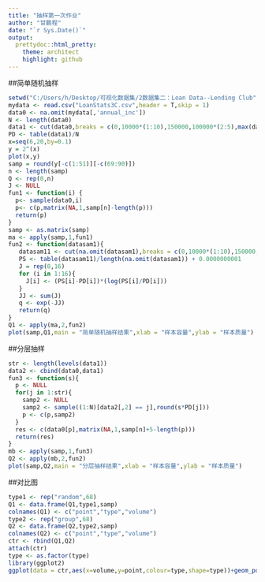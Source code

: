 ```yaml
---
title: "抽样第一次作业"
author: "甘鹏程"
date: "`r Sys.Date()`"
output:
  prettydoc::html_pretty:
    theme: architect
    highlight: github
---
```


##简单随机抽样
```r
setwd("C:/Users/h/Desktop/可视化数据集/2数据集二：Loan Data--Lending Club")
mydata <- read.csv("LoanStats3C.csv",header = T,skip = 1)
data0 <- na.omit(mydata[,'annual_inc'])
N <- length(data0)
data1 <- cut(data0,breaks = c(0,10000*(1:10),150000,100000*(2:5),max(data0)))
PD <- table(data1)/N
x=seq(6,20,by=0.1)
y = 2^(x)
plot(x,y)
samp = round(y[-c(1:51)][-c(69:90)])
n <- length(samp)
Q <- rep(0,n)
J <- NULL
fun1 <- function(i) {
  p<- sample(data0,i)
  p<- c(p,matrix(NA,1,samp[n]-length(p)))
  return(p)
}
samp <- as.matrix(samp)
ma <- apply(samp,1,fun1)
fun2 <- function(datasam1){
   datasam11 <- cut(na.omit(datasam1),breaks = c(0,10000*(1:10),150000,100000*(2:5),max(data0)))
   PS <- table(datasam11)/length(na.omit(datasam1)) + 0.0000000001
   J = rep(0,16)
   for (i in 1:16){
     J[i] <- (PS[i]-PD[i])*(log(PS[i]/PD[i]))
   }
   JJ <- sum(J)
   q <- exp(-JJ)
   return(q)
}
Q1 <- apply(ma,2,fun2)
plot(samp,Q1,main = "简单随机抽样结果",xlab = "样本容量",ylab = "样本质量")
```

##分层抽样

```r
str <- length(levels(data1))
data2 <- cbind(data0,data1)
fun3 <- function(s){
  p <- NULL
  for(j in 1:str){
    samp2 <- NULL
    samp2 <- sample((1:N)[data2[,2] == j],round(s*PD[j]))
    p <- c(p,samp2)
  }
  res <- c(data0[p],matrix(NA,1,samp[n]+5-length(p)))
  return(res)
}
mb <- apply(samp,1,fun3)
Q2 <- apply(mb,2,fun2)
plot(samp,Q2,main = "分层抽样结果",xlab = "样本容量",ylab = "样本质量")
```

##对比图

```r
type1 <- rep("random",68)
Q1 <- data.frame(Q1,type1,samp)
colnames(Q1) <- c("point","type","volume")
type2 <- rep("group",68)
Q2 <- data.frame(Q2,type2,samp)
colnames(Q2) <- c("point","type","volume")
ctr <- rbind(Q1,Q2)
attach(ctr)
type <- as.factor(type)
library(ggplot2)
ggplot(data = ctr,aes(x=volume,y=point,colour=type,shape=type))+geom_point()
```
